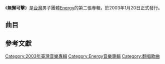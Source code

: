 {{expand|time=2014-04-29T05:30:36+00:00}}
{{unreferenced|time=2014-04-29T05:30:36+00:00}}
{{Infobox album 
| Name           = 無懈可擊
| Type           = 專輯
| Artist         = [[Energy|Energy]]
| Cover          = 
| Alt            = 
| Released       = 2003年1月20日
| Recorded       = 2003年
| Genre          = [[華語流行音樂|華語流行音樂]]
| Length         = 43分1秒
| Label          = [[環球唱片_(台灣)|環球唱片]]
| Producer       = 
| Reviews        = 
| Last album     = [[COME_ON|COME ON]]<br>（2002年）
| This album     = '''無懈可擊'''<br>（2003年）
| Next album     = [[E3_(專輯)|E3]]<br>（2003年）
| Misc = 
}}

《'''無懈可擊'''》是[[台灣|台灣]]男子團體[[Energy|Energy]]的第二張專輯，於2003年1月20日正式發行。

==曲目==
{{Tracklist
| total_length = 43:01

| music_credits = yes
| lyrics_credits = yes
| arranger_credits = yes
| producer_credits = yes
| longnote_column = yes

| title1 = Intro
| note1 = Energy Is Back
| longnote1 = 
| music1 = DJ Freak
| lyrics1 = DJ Freak
| arranger1 = DJ Freak
| producer1 = 黃振軒
| length1 = 2:08

| title2 = 無懈可擊
| note2 = 
| longnote2 = 原曲為《Enter the Dragon》
| music2 = Jang Woo Hyuk<br/>An Seung-Ho<br/>Lee Jae-Won<br/>Yun Young-Jun
| lyrics2 = [[方文山|方文山]]<br/>[[Energy|Energy]]
| arranger2 = Jang Joon-Ho
| producer2 = [[陳子鴻|陳子鴻]]
| length2 = 3:45

| title3 = 末日秀
| note3 = 
| longnote3 = 原曲為《0.5》
| music3 = Kim Jin-Hoon
| lyrics3 = [[林夕|林夕]]
| arranger3 = C&C
| producer3 = [[王治平|王治平]]
| length3 = 4:23

| title4 = 多愛我一天
| note4 = 
| longnote4 = 電視劇《我的秘密花園》主題曲<br/>原曲為《내가 그댈》
| music4 = Hong Seong-Min
| lyrics4 = 徐世珍
| arranger4 = 吳慶隆
| producer4 = [[陳子鴻|陳子鴻]]
| length4 = 4:25

| title5 = Boom
| note5 = 
| longnote5 = 2003年Converse年度活動主題歌曲<br/>原曲為《Click Click Boom》
| music5 = Bob Marlette<br/>Josey Scott<br/>Wayne Swinny
| lyrics5 = [[陳奐仁|陳奐仁]]
| arranger5 = [[陳奐仁|陳奐仁]]
| producer5 = 黃振軒
| length5 = 4:32

| title6 = Ra-Men Song
| note6 = 
| longnote6 = Feat. 梁永泰<br/>Mini拉麵道廣告曲
| music6 = 梁永泰
| lyrics6 = [[Energy|Energy]]
| arranger6 = 梁永泰
| producer6 = 凌偉文<br/>梁永泰
| length6 = 4:30

| title7 = 金銀島
| note7 = 
| longnote7 = 
| music7 = 彭莒欣
| lyrics7 = [[郭葦昀|郭葦昀]]
| arranger7 = 陳磊
| producer7 = 彭莒欣
| length7 = 3:28

| title8 = 穿越一光年
| note8 = 
| longnote8 = 
| music8 = 凌偉文
| lyrics8 = [[郭葦昀|郭葦昀]]
| arranger8 = 陳飛午
| producer8 = 凌偉文
| length8 = 4:15

| title9 = Got to Be Real
| note9 = 
| longnote9 = Feat. Vanessa Fernandez
| music9 = Cheryl Lynn<br/>David Paich<br/>David Foster
| lyrics9 = [[Energy|Energy]]
| arranger9 = 張翰群
| producer9 = [[王治平|王治平]]
| length9 = 3:31

| title10 = 馬上回來
| note10 = 
| longnote10 = 
| music10 = Jang Joon-Ho
| lyrics10 = [[李焯雄|李焯雄]]<br/>[[Energy|Energy]]
| arranger10 = Jang Joon-Ho
| producer10 = [[陳子鴻|陳子鴻]]
| length10 = 3:43

| title11 = 給你的歌
| note11 = 
| longnote11 = 
| music11 = [[黃韻玲|黃韻玲]]
| lyrics11 = [[Energy|Energy]]
| arranger11 = [[鍾興民|鍾興民]]
| producer11 = [[黃韻玲|黃韻玲]]
| length11 = 4:21

}}
== 參考文獻 ==
{{reflist}}

{{portal bar|臺灣|音樂}}
[[Category:2003年臺灣音樂專輯|Category:2003年臺灣音樂專輯]]
[[Category:Energy音樂專輯|Category:Energy音樂專輯]]
[[Category:翻唱歌曲|Category:翻唱歌曲]]